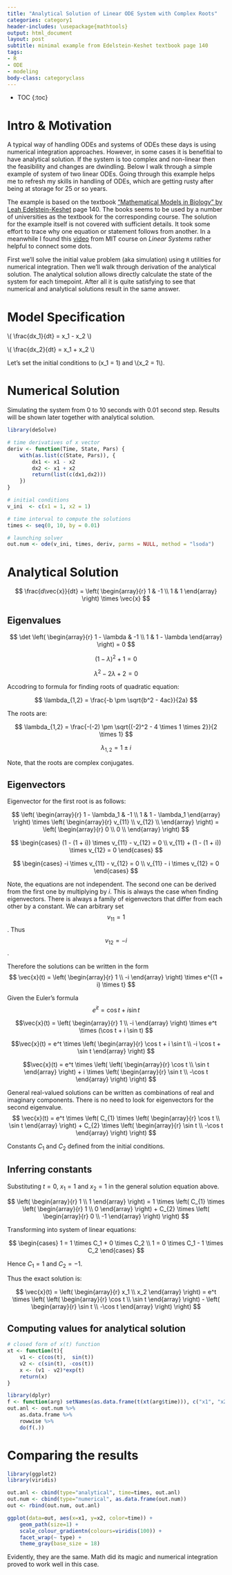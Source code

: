 ```yaml
---
title: "Analytical Solution of Linear ODE System with Complex Roots"
categories: category1
header-includes: \usepackage{mathtools}
output: html_document
layout: post
subtitle: minimal example from Edelstein-Keshet textbook page 140
tags:
- R
- ODE
- modeling
body-class: categoryclass
---
```


* TOC
{:toc}


# Intro & Motivation
A typical way of handling ODEs and systems of ODEs these days is using numerical
integration approaches. However, in some cases it is benefitial to have 
analytical solution. If the system is too complex and non-linear then the 
feasibility and changes are dwindling. Below I walk through a simple example of
system of two linear ODEs. Going through this example helps me to refresh my
skills in handling of ODEs, which are getting rusty after being at storage for 
25 or so years.

The example is based on the textbook 
["Mathematical Models in Biology" by Leah Edelstein-Keshet](https://books.google.com/books/about/Mathematical_Models_in_Biology.html?id=jQwzRx3edvkC) page 140. The books seems to be used by a number of 
universities as the textbook for the corresponding course. The solution for the
example itself is not covered with sufficient details. It took some effort to
trace why one equation or statement follows from another. In a meanwhile I
found this [video](https://www.youtube.com/watch?v=TRVS5Wo9LoM) from MIT
course on *Linear Systems* rather helpful to connect some dots.

First we'll solve the initial value problem (aka simulation) using `R` 
utilities for numerical integration. Then we'll walk through derivation of the
analytical solution. The analytical solution allows directly calculate
the state of the system for each timepoint. After all it is quite 
satisfying to see that numerical and analytical solutions 
result in the same answer.


# Model Specification

\\( \\frac{dx_1}{dt} = x_1 - x_2 \\)
<!-- $$ \frac{dx_1}{dt} = x_1 - x_2 $$ -->

<!-- \\[ \\frac{dx_1}{dt} = x_1 - x_2 \\] -->

\\( \\frac{dx_2}{dt} = x_1 + x_2 \\)
<!-- $$ \frac{dx_2}{dt} = x_1 + x_2 $$ -->

Let's set the initial conditions to \(x_1 = 1\) and \\(x_2 = 1\\).



# Numerical Solution

Simulating the system from 0 to 10 seconds with 0.01 second step. 
Results will be shown later together with analytical solution.

```r
library(deSolve)

# time derivatives of x vector
deriv <- function(Time, State, Pars) {
    with(as.list(c(State, Pars)), {
        dx1 <- x1 - x2
        dx2 <- x1 + x2
        return(list(c(dx1,dx2)))
    })
}

# initial conditions
v_ini  <- c(x1 = 1, x2 = 1)

# time interval to compute the solutions
times <- seq(0, 10, by = 0.01)

# launching solver
out.num <- ode(v_ini, times, deriv, parms = NULL, method = "lsoda")
```


# Analytical Solution

$$
\frac{d\vec{x}}{dt} =
\left( \begin{array}{r}
1 & -1 \\
1 & 1
\end{array} \right) 
\times \vec{x}
$$

## Eigenvalues

$$
\det
\left( \begin{array}{r}
1 - \lambda & -1 \\
1 & 1 - \lambda
\end{array} \right)
= 0
$$

$$ (1 - \lambda)^2 + 1 = 0 $$

$$ \lambda^2 - 2 \lambda + 2 = 0 $$

Accodring to formula for finding roots of quadratic equation:

$$ \lambda_{1,2} = \frac{-b \pm \sqrt{b^2 - 4ac}}{2a} $$

The roots are:

$$ \lambda_{1,2} = \frac{-(-2) \pm \sqrt{(-2)^2 - 4 \times 1 \times 2}}{2 \times 1} $$

$$ \lambda_{1,2} = 1 \pm i $$

Note, that the roots are complex conjugates.

## Eigenvectors

Eigenvector for the first root is as follows:

$$
\left( \begin{array}{r}
1 - \lambda_1 & -1 \\
1 & 1 - \lambda_1
\end{array} \right) \times
\left( \begin{array}{r}
v_{11} \\
v_{12} \\
\end{array} \right) =
\left( \begin{array}{r}
0 \\
0 \\
\end{array} \right)
$$

$$ \begin{cases}
(1 - (1 + i)) \times v_{11} - v_{12} = 0 \\
v_{11} + (1 - (1 + i)) \times v_{12} = 0
\end{cases}
$$

$$ \begin{cases}
-i \times v_{11} - v_{12} = 0 \\
v_{11} - i \times v_{12} = 0
\end{cases}
$$

Note, the equations are not independent. The second one can be derived from the
first one by multiplying by $i$. This is always the case when finding 
eigenvectors. There is always a family of eigenvectors that differ from each
other by a constant. We can arbitrary set $$v_{11} = 1$$.
Thus $$v_{12} = -i$$.

Therefore the solutions can be written in the form
$$ 
\vec{x}(t) = 
\left( \begin{array}{r}
1 \\
-i
\end{array} \right)
\times
e^{(1 + i) \times t}
$$

Given the Euler's formula
$$e^{it} = \cos t + i \sin t$$

$$\vec{x}(t) = 
\left( \begin{array}{r}
1 \\
-i
\end{array} \right)
\times e^t \times (\cos t + i \sin t)
$$

$$\vec{x}(t) = 
e^t \times
\left( \begin{array}{r}
\cos t + i \sin t \\
-i \cos t + \sin t
\end{array} \right)
$$

$$\vec{x}(t) = 
e^t \times
\left(
    \left( \begin{array}{r}
    \cos t \\
    \sin t
    \end{array} \right)
+
i \times
    \left( \begin{array}{r}
    \sin t \\
    -\cos t
    \end{array} \right)
\right)
$$

General real-valued solutions can be written as combinations of real and
imaginary components. There is no need to look for eigenvectors for the 
second eigenvalue.
$$
\vec{x}(t) = 
e^t \times
\left(
    C_{1} \times
    \left( \begin{array}{r}
    \cos t \\
    \sin t
    \end{array} \right)
+
    C_{2} \times
    \left( \begin{array}{r}
    \sin t \\
    -\cos t
    \end{array} \right)
\right)
$$

Constants $C_1$ and $C_2$ defined from the initial conditions.

## Inferring constants
Substituting $t = 0$, $x_1 = 1$ and $x_2 = 1$ in the general solution 
equation above.

$$
\left( \begin{array}{r}
1 \\
1
\end{array} \right)
= 
1 \times
\left(
    C_{1} \times
    \left( \begin{array}{r}
    1 \\
    0
    \end{array} \right)
+
    C_{2} \times
    \left( \begin{array}{r}
    0 \\
    -1
    \end{array} \right)
\right)
$$

Transforming into system of linear equations:

$$ \begin{cases}
1 = 1 \times C_1 + 0 \times C_2 \\
1 = 0 \times C_1 - 1 \times C_2
\end{cases}
$$

Hence $C_1 = 1$ and $C_2 = -1$.

Thus the exact solution is:

$$
\vec{x}(t) = 
\left( \begin{array}{r}
x_1 \\
x_2
\end{array} \right) =
e^t \times
\left(
    \left( \begin{array}{r}
    \cos t \\
    \sin t
    \end{array} \right)
-
    \left( \begin{array}{r}
    \sin t \\
    -\cos t
    \end{array} \right)
\right)
$$


## Computing values for analytical solution
```r

# closed form of x(t) function
xt <- function(t){
    v1 <- c(cos(t),  sin(t))
    v2 <- c(sin(t), -cos(t))
    x <- (v1 - v2)*exp(t)
    return(x)
}

library(dplyr)
f <- function(arg) setNames(as.data.frame(t(xt(arg$time))), c("x1", "x2"))
out.anl <- out.num %>%
    as.data.frame %>%
    rowwise %>%
    do(f(.))
```


# Comparing the results
```r
library(ggplot2)
library(viridis)

out.anl <- cbind(type="analytical", time=times, out.anl)
out.num <- cbind(type="numerical", as.data.frame(out.num))
out <- rbind(out.num, out.anl)

ggplot(data=out, aes(x=x1, y=x2, color=time)) +
    geom_path(size=1) + 
    scale_colour_gradientn(colours=viridis(100)) +
    facet_wrap(~ type) +
    theme_gray(base_size = 18)
```

Evidently, they are the same. Math did its magic and numerical integration
proved to work well in this case.

